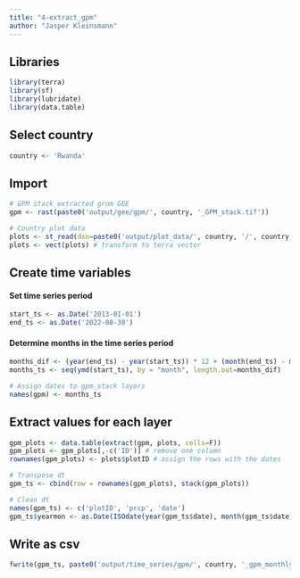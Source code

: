 ```yaml
---
title: "4-extract_gpm"
author: "Jasper Kleinsmann"
---
```


## Libraries 
```r
library(terra)
library(sf)
library(lubridate)
library(data.table)
```

## Select country
```r
country <- 'Rwanda'
```

## Import
```r
# GPM stack extracted grom GEE
gpm <- rast(paste0('output/gee/gpm/', country, '_GPM_stack.tif'))

# Country plot data 
plots <- st_read(dsn=paste0('output/plot_data/', country, '/', country, '_plot_centroid.GeoJSON'))
plots <- vect(plots) # transform to terra vector
```

## Create time variables
#### Set time series period
```r
start_ts <- as.Date('2013-01-01')
end_ts <- as.Date('2022-08-30')
```

#### Determine months in the time series period
```r
months_dif <- (year(end_ts) - year(start_ts)) * 12 + (month(end_ts) - month(start_ts))
months_ts <- seq(ymd(start_ts), by = "month", length.out=months_dif)

# Assign dates to gpm_stack layers
names(gpm) <- months_ts
```

## Extract values for each layer
```r
gpm_plots <- data.table(extract(gpm, plots, cells=F))
gpm_plots <- gpm_plots[,-c('ID')] # remove one column
rownames(gpm_plots) <- plots$plotID # assign the rows with the dates

# Transpose dt
gpm_ts <- cbind(row = rownames(gpm_plots), stack(gpm_plots))

# Clean dt
names(gpm_ts) <- c('plotID', 'prcp', 'date')
gpm_ts$yearmon <- as.Date(ISOdate(year(gpm_ts$date), month(gpm_ts$date), 15))
```

## Write as csv
```r
fwrite(gpm_ts, paste0('output/time_series/gpm/', country, '_gpm_monthly.csv'))
```

